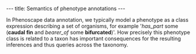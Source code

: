 ---
title: Semantics of phenotype annotations
---

In Phenoscape data annotation, we typically model a phenotype as a class expression describing a set of organisms, for example <nowiki>'</nowiki>''has_part'' some ('''caudal fin''' and ''bearer_of'' some '''bifurcated''')<nowiki>'</nowiki>. How precisely this phenotype class is related to a taxon has important consequences for the resulting inferences and thus queries across the taxonomy.